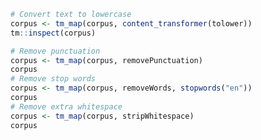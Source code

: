 ```r
# Convert text to lowercase
corpus <- tm_map(corpus, content_transformer(tolower))
tm::inspect(corpus)

# Remove punctuation
corpus <- tm_map(corpus, removePunctuation)
corpus
# Remove stop words
corpus <- tm_map(corpus, removeWords, stopwords("en"))
corpus
# Remove extra whitespace
corpus <- tm_map(corpus, stripWhitespace)
corpus
```